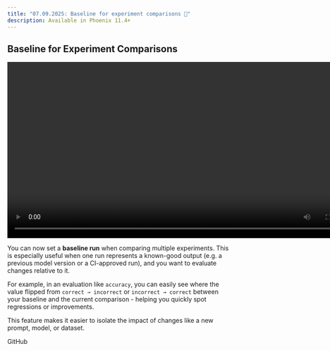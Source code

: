 ```yaml
---
title: "07.09.2025: Baseline for experiment comparisons 🔁"
description: Available in Phoenix 11.4+
---
```


<Update label="07.09.2025">

## Baseline for Experiment Comparisons

<Frame>
<video controls width="800">
<source src="https://storage.googleapis.com/arize-phoenix-assets/assets/videos/experiment-baseline-comparison.mp4" type="video/mp4"/>
Your browser does not support the video tag or cannot load the video from this source.
</video>
</Frame>

You can now set a **baseline run** when comparing multiple experiments. This is especially useful when one run represents a known-good output (e.g. a previous model version or a CI-approved run), and you want to evaluate changes relative to it.

For example, in an evaluation like `accuracy`, you can easily see where the value flipped from `correct → incorrect` or `incorrect → correct` between your baseline and the current comparison - helping you quickly spot regressions or improvements.

This feature makes it easier to isolate the impact of changes like a new prompt, model, or dataset.

<Card title="feat(experiments): add baseline to compare experiments page by axiomofjoy · Pull Request #8461 · Arize-ai/phoenix" icon="github" href="https://github.com/Arize-ai/phoenix/pull/8461" horizontal>
  GitHub
</Card>
</Update>